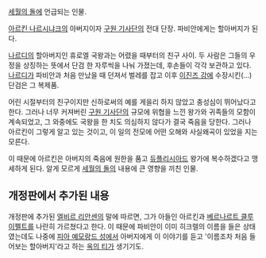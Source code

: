[[세월의 돌]]에 언급되는 인물.

[[아르킨 나르시냐크]]의 아버지이자 [[구원 기사단]]의 전대 단장. 파비안에게는 할아버지가 된다.

[[나르디]]의 할아버지인 휴로엘 국왕과는 어렸을 때부터의 친구 사이. 두 사람은 그들의 우정을 상징하는 뜻에서 단검 한 자루씩을 나눠 가졌는데, 후손들이 각각 보관하고 있다. [[나르디]]가 파비안과 처음 만났을 때 던져서 벌레를 잡고 이후 [[이진즈 강]]에 수장시킨(...) 단검은 그 복제품.

어린 시절부터의 친구이지만 신하로써의 예를 게을리 하지 않았고 충성심이 뛰어났다고 한다. 그러나 너무 커져버린 [[구원 기사단]]의 규모에 위협을 느낀 왕가와 귀족들의 모함이 계속되었고, 그 와중에도 국왕을 한 치도 의심하지 않다가 결국 죽음을 당한다. 그러나 아르킨이 그렇게 알고 있는 것이고, 이 일의 전모에 어떤 오해와 사실왜곡이 있었을 지는 모른다.

이 때문에 아르킨은 아버지의 죽음에 원한을 품고 [[듀플리시아드]] 왕가에 복수하겠다고 맹세하게 된다. 알게 모르게 [[세월의 돌]]의 내용에 큰 영향을 끼친 인물.


== 개정판에서 추가된 내용 ==
개정판에 추가된 [[엘비르 리안센]]의 말에 따르면, 그가 아들인 아르킨과 [[베르나르트 클루이펠트]]를 나란히 가르쳤다고 한다. 이 때문에 파비안이 이미 히크렐의 이름을 들은 상태였는데도 나중에 [[피아 예모랑드 성]]에서 아버지에게 이 이야기를 듣고 '이름조차 처음 들어보는 할아버지'라고 하는 [[옥의 티]]가 생기기도.
